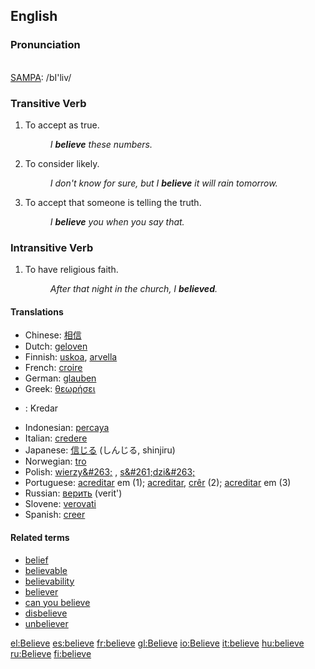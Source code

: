 ==English==

{{rank|kind|form|hundred|280|believe|white|means|thus}}

===Pronunciation===
{{IPA|/bɪˈliːv/}}<br>
[[SAMPA]]: /bI'liv/

===Transitive Verb===
{{en-infl-reg-other-e|believ|e}}

# To accept as true.
#: ''I '''believe''' these numbers.''
# To consider likely.
#: ''I don't know for sure, but I '''believe''' it will rain tomorrow.''
# To accept that someone is telling the truth.
#: ''I '''believe''' you when you say that.''

===Intransitive Verb===
{{en-infl-reg-other-e|believ|e}}
# To have religious faith.
#: ''After that night in the church, I '''believed'''.''

====Translations====
*Chinese: [[相信]]
*Dutch: [[geloven]]
*Finnish: [[uskoa]], [[arvella]]
*French: [[croire]]
*German: [[glauben]]
*Greek: [[θεωρήσει]]
*{{io}}: Kredar
*Indonesian: [[percaya]]
*Italian: [[credere]]
*Japanese: [[信じる]] (しんじる, shinjiru)
*Norwegian: [[tro]]
*Polish: [[wierzy&#263;]] , [[s&#261;dzi&#263;]]
*Portuguese: [[acreditar]] em (1); [[acreditar]], [[crêr]] (2); [[acreditar]] em (3)
*Russian: [[верить]] (verit')
*Slovene: [[verovati]]
*Spanish: [[creer]]

====Related terms====
*[[belief]]
*[[believable]]
*[[believability]]
*[[believer]]
*[[can you believe]]
*[[disbelieve]]
*[[unbeliever]]
[[el:Believe]]
[[es:believe]]
[[fr:believe]]
[[gl:Believe]]
[[io:Believe]]
[[it:believe]]
[[hu:believe]]
[[ru:Believe]]
[[fi:believe]]